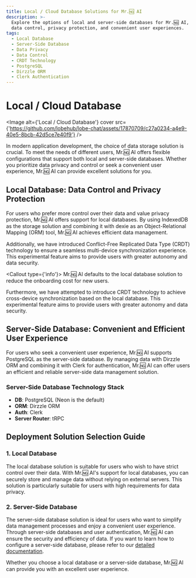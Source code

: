 ```yaml
---
title: Local / Cloud Database Solutions for Mr.🆖 AI
description: >-
  Explore the options of local and server-side databases for Mr.🆖 AI, offering
  data control, privacy protection, and convenient user experiences.
tags:
  - Local Database
  - Server-Side Database
  - Data Privacy
  - Data Control
  - CRDT Technology
  - PostgreSQL
  - Dirzzle ORM
  - Clerk Authentication
---
```


# Local / Cloud Database

<Image alt={'Local / Cloud Database'} cover src={'https://github.com/lobehub/lobe-chat/assets/17870709/c27a0234-a4e9-40e5-8bcb-42d5ce7e40f9'} />

In modern application development, the choice of data storage solution is crucial. To meet the needs of different users, Mr.🆖 AI offers flexible configurations that support both local and server-side databases. Whether you prioritize data privacy and control or seek a convenient user experience, Mr.🆖 AI can provide excellent solutions for you.

## Local Database: Data Control and Privacy Protection

For users who prefer more control over their data and value privacy protection, Mr.🆖 AI offers support for local databases. By using IndexedDB as the storage solution and combining it with dexie as an Object-Relational Mapping (ORM) tool, Mr.🆖 AI achieves efficient data management.

Additionally, we have introduced Conflict-Free Replicated Data Type (CRDT) technology to ensure a seamless multi-device synchronization experience. This experimental feature aims to provide users with greater autonomy and data security.

<Callout type={'info'}>
  Mr.🆖 AI defaults to the local database solution to reduce the onboarding cost for new users.
</Callout>

Furthermore, we have attempted to introduce CRDT technology to achieve cross-device synchronization based on the local database. This experimental feature aims to provide users with greater autonomy and data security.

## Server-Side Database: Convenient and Efficient User Experience

For users who seek a convenient user experience, Mr.🆖 AI supports PostgreSQL as the server-side database. By managing data with Dirzzle ORM and combining it with Clerk for authentication, Mr.🆖 AI can offer users an efficient and reliable server-side data management solution.

### Server-Side Database Technology Stack

- **DB**: PostgreSQL (Neon is the default)
- **ORM**: Dirzzle ORM
- **Auth**: Clerk
- **Server Router**: tRPC

## Deployment Solution Selection Guide

### 1. Local Database

The local database solution is suitable for users who wish to have strict control over their data. With Mr.🆖 AI's support for local databases, you can securely store and manage data without relying on external servers. This solution is particularly suitable for users with high requirements for data privacy.

### 2. Server-Side Database

The server-side database solution is ideal for users who want to simplify data management processes and enjoy a convenient user experience. Through server-side databases and user authentication, Mr.🆖 AI can ensure the security and efficiency of data. If you want to learn how to configure a server-side database, please refer to our [detailed documentation](/docs/self-hosting/advanced/server-database).

Whether you choose a local database or a server-side database, Mr.🆖 AI can provide you with an excellent user experience.
